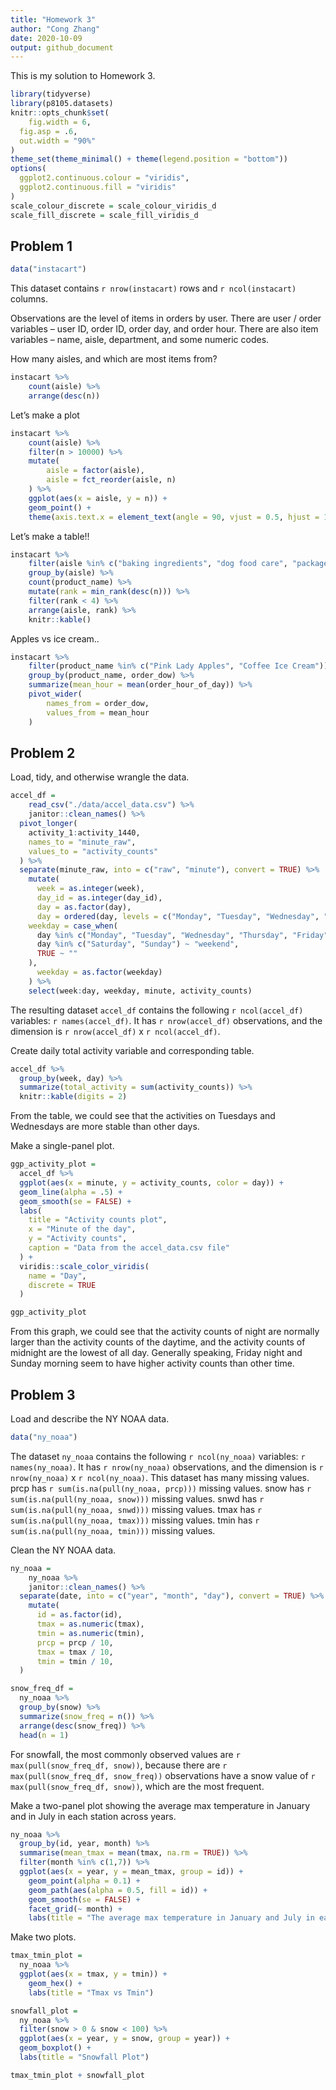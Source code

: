 ```yaml
---
title: "Homework 3"
author: "Cong Zhang"
date: 2020-10-09
output: github_document
---
```


This is my solution to Homework 3.

```r
library(tidyverse)
library(p8105.datasets)
knitr::opts_chunk$set(
	fig.width = 6, 
  fig.asp = .6,
  out.width = "90%"
)
theme_set(theme_minimal() + theme(legend.position = "bottom"))
options(
  ggplot2.continuous.colour = "viridis",
  ggplot2.continuous.fill = "viridis"
)
scale_colour_discrete = scale_colour_viridis_d
scale_fill_discrete = scale_fill_viridis_d
```


## Problem 1

```r
data("instacart")
```

This dataset contains `r nrow(instacart)` rows and `r ncol(instacart)` columns. 

Observations are the level of items in orders by user. There are user / order variables -- user ID, order ID, order day, and order hour. There are also item variables -- name, aisle, department, and some numeric codes. 

How many aisles, and which are most items from?

```r
instacart %>% 
	count(aisle) %>% 
	arrange(desc(n))
```


Let's make a plot

```r
instacart %>% 
	count(aisle) %>% 
	filter(n > 10000) %>% 
	mutate(
		aisle = factor(aisle),
		aisle = fct_reorder(aisle, n)
	) %>% 
	ggplot(aes(x = aisle, y = n)) + 
	geom_point() + 
	theme(axis.text.x = element_text(angle = 90, vjust = 0.5, hjust = 1))
```


Let's make a table!!

```r
instacart %>% 
	filter(aisle %in% c("baking ingredients", "dog food care", "packaged vegetables fruits")) %>% 
	group_by(aisle) %>% 
	count(product_name) %>% 
	mutate(rank = min_rank(desc(n))) %>% 
	filter(rank < 4) %>% 
	arrange(aisle, rank) %>% 
	knitr::kable()
```


Apples vs ice cream..

```r
instacart %>% 
	filter(product_name %in% c("Pink Lady Apples", "Coffee Ice Cream")) %>% 
	group_by(product_name, order_dow) %>% 
	summarize(mean_hour = mean(order_hour_of_day)) %>% 
	pivot_wider(
		names_from = order_dow,
		values_from = mean_hour
	)
```


## Problem 2

Load, tidy, and otherwise wrangle the data.

```r
accel_df = 
	read_csv("./data/accel_data.csv") %>% 
	janitor::clean_names() %>% 
  pivot_longer(
    activity_1:activity_1440,
    names_to = "minute_raw",
    values_to = "activity_counts"
  ) %>% 
  separate(minute_raw, into = c("raw", "minute"), convert = TRUE) %>% 
	mutate(
	  week = as.integer(week),
	  day_id = as.integer(day_id),
	  day = as.factor(day),
	  day = ordered(day, levels = c("Monday", "Tuesday", "Wednesday", "Thursday", "Friday", "Saturday", "Sunday")),
    weekday = case_when(
      day %in% c("Monday", "Tuesday", "Wednesday", "Thursday", "Friday") ~ "weekday",
      day %in% c("Saturday", "Sunday") ~ "weekend",
      TRUE ~ ""
    ),
	  weekday = as.factor(weekday)
	) %>% 
	select(week:day, weekday, minute, activity_counts)
```

The resulting dataset `accel_df` contains the following `r ncol(accel_df)` variables: `r names(accel_df)`. It has `r nrow(accel_df)` observations, and the dimension is `r nrow(accel_df)` x `r ncol(accel_df)`.


Create daily total activity variable and corresponding table.

```r
accel_df %>% 
  group_by(week, day) %>%
  summarize(total_activity = sum(activity_counts)) %>% 
  knitr::kable(digits = 2)
```

From the table, we could see that the activities on Tuesdays and Wednesdays are more stable than other days.


Make a single-panel plot.

```r
ggp_activity_plot = 
  accel_df %>% 
  ggplot(aes(x = minute, y = activity_counts, color = day)) + 
  geom_line(alpha = .5) + 
  geom_smooth(se = FALSE) + 
  labs(
    title = "Activity counts plot",
    x = "Minute of the day",
    y = "Activity counts",
    caption = "Data from the accel_data.csv file"
  ) + 
  viridis::scale_color_viridis(
    name = "Day", 
    discrete = TRUE
  )

ggp_activity_plot
```

From this graph, we could see that the activity counts of night are normally larger than the activity counts of the daytime, and the activity counts of midnight are the lowest of all day. Generally speaking, Friday night and Sunday morning seem to have higher activity counts than other time.


## Problem 3

Load and describe the NY NOAA data.

```r
data("ny_noaa")
```

The dataset `ny_noaa` contains the following `r ncol(ny_noaa)` variables: `r names(ny_noaa)`. It has `r nrow(ny_noaa)` observations, and the dimension is `r nrow(ny_noaa)` x `r ncol(ny_noaa)`. This dataset has many missing values. prcp has `r sum(is.na(pull(ny_noaa, prcp)))` missing values.  snow has `r sum(is.na(pull(ny_noaa, snow)))` missing values.  snwd has `r sum(is.na(pull(ny_noaa, snwd)))` missing values.  tmax has `r sum(is.na(pull(ny_noaa, tmax)))` missing values.  tmin has `r sum(is.na(pull(ny_noaa, tmin)))` missing values. 


Clean the NY NOAA data.

```r
ny_noaa = 
	ny_noaa %>% 
	janitor::clean_names() %>% 
  separate(date, into = c("year", "month", "day"), convert = TRUE) %>% 
	mutate(
	  id = as.factor(id),
	  tmax = as.numeric(tmax),
	  tmin = as.numeric(tmin),
	  prcp = prcp / 10,
	  tmax = tmax / 10,
	  tmin = tmin / 10,
  )
```

```r
snow_freq_df =
  ny_noaa %>%
  group_by(snow) %>%
  summarize(snow_freq = n()) %>% 
  arrange(desc(snow_freq)) %>% 
  head(n = 1)
```

For snowfall, the most commonly observed values are `r max(pull(snow_freq_df, snow))`, because there are `r max(pull(snow_freq_df, snow_freq))` observations have a snow value of `r max(pull(snow_freq_df, snow))`, which are the most frequent.


Make a two-panel plot showing the average max temperature in January and in July in each station across years.

```r
ny_noaa %>% 
  group_by(id, year, month) %>% 
  summarise(mean_tmax = mean(tmax, na.rm = TRUE)) %>% 
  filter(month %in% c(1,7)) %>% 
  ggplot(aes(x = year, y = mean_tmax, group = id)) + 
    geom_point(alpha = 0.1) + 
    geom_path(aes(alpha = 0.5, fill = id)) + 
    geom_smooth(se = FALSE) + 
    facet_grid(~ month) + 
    labs(title = "The average max temperature in January and July in each station across years", x = "Year", y = "Average maximum temperature (C)") 
```


Make two plots. 

```r
tmax_tmin_plot = 
  ny_noaa %>% 
  ggplot(aes(x = tmax, y = tmin)) + 
    geom_hex() + 
    labs(title = "Tmax vs Tmin")

snowfall_plot = 
  ny_noaa %>% 
  filter(snow > 0 & snow < 100) %>% 
  ggplot(aes(x = year, y = snow, group = year)) + 
  geom_boxplot() + 
  labs(title = "Snowfall Plot")

tmax_tmin_plot + snowfall_plot
```
